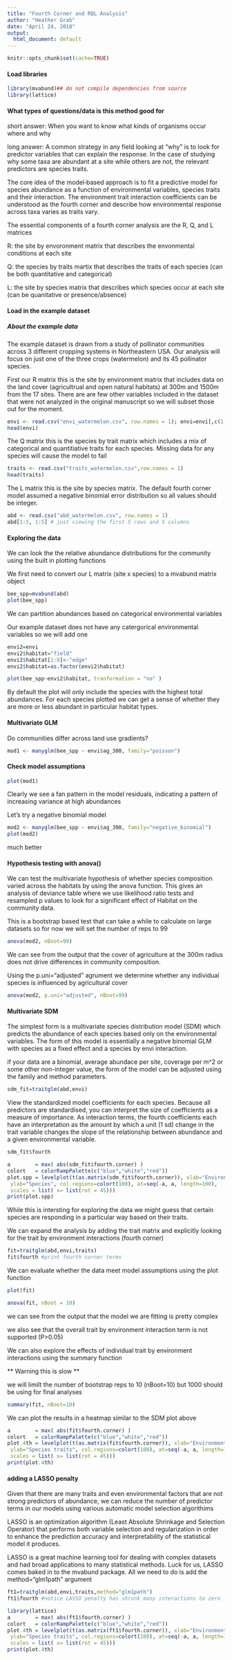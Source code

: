 ```yaml
---
title: "Fourth Corner and RQL Analysis"
author: "Heather Grab"
date: "April 24, 2018"
output:
  html_document: default
---
```



```r
knitr::opts_chunk$set(cache=TRUE)
```

#### Load libraries
```r
library(mvabund)## do not compile dependencies from source
library(lattice)
```


#### What types of questions/data is this method good for

short answer: When you want to know what kinds of organisms occur where and why

long answer: A common strategy in any field looking at “why” is to look for predictor variables that can explain the response. In the case of studying why some taxa are abundant at a site while others are not, the relevant predictors are species traits. 

The core idea of the model‐based approach is to fit a predictive model for species abundance as a function of environmental variables, species traits and their interaction. The environment trait interaction coefficients can be understood as the fourth corner and describe how environmental response across taxa varies as traits vary.

The essential components of a fourth corner analysis are the R, Q, and L matrices

R: the site by envoronment matrix that describes the envonmental conditions at each site

Q: the species by traits martix that describes the traits of each species (can be both quantitative and categorical)

L: the site by species matrix that describes which species occur at each site (can be quanitative or presence/absence)


#### Load in the example dataset
##### About the example data
The example dataset is drawn from a study of pollinator communities across 3 different cropping systems in Northeastern USA. Our analysis will focus on just one of the three crops (watermelon) and its 45 pollinator species. 

First our R matrix
this is the site by environment matrix that includes data on the land cover (agricultrual and open natural habitats) at 300m and 1500m from the 17 sites. There are are few other variables included in the dataset that were not analyzed in the original manuscript so we will subset those out for the moment.

```r
envi <- read.csv("envi_watermelon.csv", row.names = 1); envi=envi[,c(1,2,5,6)] ## add row.names = 1 agrument to tell R that the first column should be treated as row names
head(envi)
```

The Q matrix
this is the species by trait matrix which includes a mix of categorical and quantitiative traits for each species. Missing data for any species will cause the model to fail

```r
traits <- read.csv("traits_watermelon.csv",row.names = 1)
head(traits)
```


The L matrix
this is the site by species matrix. The default fourth corner model assumed a negative binomial error distribution so all values should be integer. 
```r
abd <- read.csv("abd_watermelon.csv", row.names = 1)
abd[1:5, 1:5] # just viewing the first 5 rows and 5 columns
```

#### Exploring the data



We can look the the relative abundance distributions for the community using the built in plotting functions

We first need to convert our L matrix (site x species) to a mvabund matrix object
```r
bee_spp=mvabund(abd)
plot(bee_spp)

```


We can partition abundances based on categorical environmental variables 

Our example dataset does not have any catergorical environmental variables so we will add one
```r
envi2=envi
envi2$habitat="field"
envi2$habitat[1:8]<-"edge"
envi2$habitat=as.factor(envi2$habitat)

plot(bee_spp~envi2$habitat, tranformation = "no" )
```

By default the plot will only include the species with the highest total abundances. For each species plotted we can get a sense of whether they are more or less abundant in particular habitat types. 


#### Multivariate GLM

Do communities differ across land use gradients?

```r
mod1 <- manyglm(bee_spp ~ envi$ag_300, family="poisson")
```
#### Check model assumptions
```r
plot(mod1)
```
Clearly we see a fan pattern in the model residuals, indicating a pattern of increasing variance at high abundances

Let's try a negative binomial model 
```r
mod2 <- manyglm(bee_spp ~ envi$ag_300, family="negative_binomial")
plot(mod2)
```
much better

#### Hypothesis testing with anova()
We can test the multivariate hypothesis of whether species composition varied across the habitats by using the anova function. This gives an analysis of deviance table where we use likelihood ratio tests and resampled p values to look for a significant effect of Habitat on the community data.

This is a bootstrap based test that can take a while to calculate on large datasets so for now we will set the number of reps to 99
```r
anova(mod2, nBoot=99)
```

We can see from the output that the cover of agriculture at the 300m radius does not drive differences in community composition.


Using the p.uni="adjusted" agrument we determine whether any individual species is influenced by agricultural cover
```r
anova(mod2, p.uni="adjusted", nBoot=99)
```



#### Multivariate SDM

The simplest form is a multivariate species distribution model (SDM) which predicts the abundance of each species based only on the environmental variables. The form of this model is essentially a negative binomial GLM with species as a fixed effect and a species by envi interaction. 

if your data are a binomial, average abundace per site, coverage per m^2 or some other non-integer value, the form of the model can be adjusted using the family and method parameters. 

```r
sdm_fit=traitglm(abd,envi)
```
View the standardized model coefficients for each species. Because all predictors are standardised, you can interpret the size of coefficients as a measure of importance. As interaction terms, the fourth coefficients each have an interpretation as the amount by which a unit (1 sd) change in the trait variable changes the slope of the relationship between abundance and a given environmental variable.
```r
sdm_fit$fourth
```

```r
a        = max( abs(sdm_fit$fourth.corner) )
colort   = colorRampPalette(c("blue","white","red")) 
plot.spp = levelplot(t(as.matrix(sdm_fit$fourth.corner)), xlab="Environmental Variables",
 ylab="Species", col.regions=colort(100), at=seq(-a, a, length=100),
 scales = list( x= list(rot = 45)))
print(plot.spp)
```

While this is intersting for exploring the data we might guess that certain species are responding in a particular way based on their traits. 

We can expand the analysis by adding the trait matrix and explicitly looking for the trait by environment interactions (fourth corner)
```r
fit=traitglm(abd,envi,traits)
fit$fourth #print fourth corner terms
```

We can evaluate whether the data meet model assumptions using the plot function 

```r
plot(fit)
```



```r
anova(fit, nBoot = 10)
```

we can see from the output that the model we are fitting is pretty complex 

we also see that the overall trait by environment interaction term is not supported (P>0.05)

We can also explore the effects of individual trait by environment interactions using the summary function 

** Warning this is slow **

we will limilt the number of bootstrap reps to 10 (nBoot=10) but 1000 should be using for final analyses

```r
summary(fit, nBoot=10) 
```

We can plot the results in a heatmap similar to the SDM plot above
```r
a        = max( abs(fit$fourth.corner) )
colort   = colorRampPalette(c("blue","white","red")) 
plot.4th = levelplot(t(as.matrix(fit$fourth.corner)), xlab="Environmental Variables",
 ylab="Species traits", col.regions=colort(100), at=seq(-a, a, length=100),
 scales = list( x= list(rot = 45)))
print(plot.4th)

```


#### adding a LASSO penalty

Given that there are many traits and even environmental factors that are not strong predictors of abundance, we can reduce the number of predictor terms in our models using various automatic model selection algorithims

LASSO is an optimization algorithm (Least Absolute Shrinkage and Selection Operator) that performs both variable selection and regularization in order to enhance the prediction accuracy and interpretability of the statistical model it produces. 

LASSO is a great machine learning tool for dealing with complex datasets and had broad applications to many statistical methods. 
Luck for us, LASSO comes baked in to the mvabund package. All we need to do is add the method="glm1path" argument

```r
ft1=traitglm(abd,envi,traits,method="glm1path")
ft1$fourth #notice LASSO penalty has shrunk many interactions to zero
```

```r
library(lattice)
a        = max( abs(ft1$fourth.corner) )
colort   = colorRampPalette(c("blue","white","red")) 
plot.4th = levelplot(t(as.matrix(ft1$fourth.corner)), xlab="Environmental Variables",
 ylab="Species traits", col.regions=colort(100), at=seq(-a, a, length=100),
 scales = list( x= list(rot = 45)))
print(plot.4th)
```








